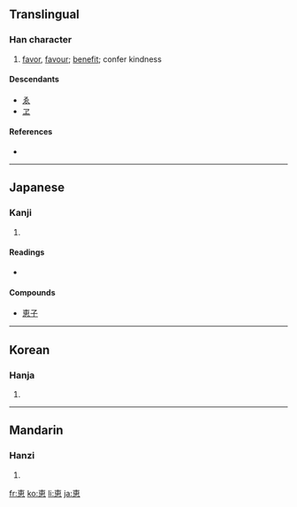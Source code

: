 {{also|惠}}
==Translingual==

===Han character===
{{Han char|rn=61|rad=心|as=06|sn=10|four=|canj=十田心 (JWP)}}

# [[favor]], [[favour]]; [[benefit]]; confer kindness

====Descendants====
* [[ゑ]]
* [[ヱ]]

====References====
* {{Han ref|kx=0386.161|dkj=10618|dj=0718.140|hdz=42290.031|uh=6075|ud=24693}}

----

==Japanese==

===Kanji===
{{ja-kanji|grade=c|rs=心06}}

# {{defn|Japanese}}

====Readings====
* {{ja-readings|on=[[けい]] (kei), [[え]] (e)|kun=[[めぐむ]] (megumu), [[めぐみ]] (megumi)}}

====Compounds====
* [[恵子]]

----

==Korean==

===Hanja===
{{ko-hanja|hangeul=혜|eumhun=|rv=hye|mr=hye|y=hyey}}

# {{defn|Korean|sort=心06}}

----

==Mandarin==

===Hanzi===
{{cmn-hanzi|pin=[[huì]] ([[hui4]])|wg=hui<sup>4</sup>}}

# {{defn|Mandarin|sort=心06}}

[[fr:恵]]
[[ko:恵]]
[[li:恵]]
[[ja:恵]]